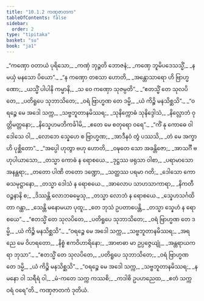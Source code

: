 ```yaml
---
title: "10.1.2 ကဏှဇာတက"
tableOfContents: false
sidebar:
  order: 2
type: "tipitaka"
basket: "su"
book: "ja1"
---
```



<DynamicBreadcrumb />

<Division number="11" book="ja1" e="ch" v="22" p="202">

<Paragraph number="1920" type="verses" book="ja1">
_“ကဏှော ဝတာယံ ပုရိသော,_  
_ကဏှံ ဘုဉ္ဇတိ ဘောဇနံ;_  
_ကဏှေ ဘူမိပဒေသသ္မိံ,_  
_န မယှံ မနသော ပိယော”._  

</Paragraph>

</Division>
<Division number="12" book="ja1" e="ch" v="22" p="202">

<Paragraph number="1921" type="verses" book="ja1">
_“န ကဏှော တစသာ ဟောတိ,_  
_အန္တောသာရော ဟိ ဗြာဟ္မဏော;_  
_ယသ္မိံ ပါပါနိ ကမ္မာနိ,_  
_သ ဝေ ကဏှော သုဇမ္ပတိ”._  

</Paragraph>

</Division>
<Division number="13" book="ja1" e="ch" v="22" p="202">

<Paragraph number="1922" type="verses" book="ja1">
_“ဧတသ္မိံ တေ သုလပိတေ,_  
_ပတိရူပေ သုဘာသိတေ;_  
_ဝရံ ဗြာဟ္မဏ တေ ဒမ္မိ,_  
_ယံ ကိဉ္စိ မနသိစ္ဆသိ”._  

</Paragraph>

</Division>
<Division number="14" book="ja1" e="ch" v="22" p="202">

<Paragraph number="1923" type="verses" book="ja1">
_“ဝရဉ္စေ မေ အဒေါ သက္က,_  
_သဗ္ဗဘူတာနမိဿရ;_  
_သုနိက္ကောဓံ သုနိဒ္ဒေါသံ,_  
_နိလ္လောဘံ ဝုတ္တိမတ္တနော;_  
_နိသ္နေဟမဘိကင်္ခါမိ,_  
_ဧတေ မေ စတုရော ဝရေ”._  

</Paragraph>

</Division>
<Division number="15" book="ja1" e="ch" v="22" p="202">

<Paragraph number="1924" type="verses" book="ja1">
_“ကိံ နု ကောဓေ ဝါ ဒေါသေ ဝါ,_  
_လောဘေ သ္နေဟေ စ ဗြာဟ္မဏ;_  
_အာဒီနဝံ တွံ ပဿသိ,_  
_တံ မေ အက္ခာဟိ ပုစ္ဆိတော”._  

</Paragraph>

</Division>
<Division number="16" book="ja1" e="ch" v="22" p="202">

<Paragraph number="1925" type="verses" book="ja1">
_“အပ္ပေါ ဟုတွာ ဗဟု ဟောတိ,_  
_ဝဍ္ဎတေ သော အခန္တိဇော;_  
_အာသင်္ဂီ ဗဟုပါယာသော,_  
_တသ္မာ ကောဓံ န ရောစယေ._  

</Paragraph>

</Division>
<Division number="17" book="ja1" e="ch" v="22" p="202">

<Paragraph number="1926" type="verses" book="ja1">
_ဒုဋ္ဌဿ ဖရုသာ ဝါစာ,_  
_ပရာမာသော အနန္တရာ;_  
_တတော ပါဏိ တတော ဒဏ္ဍော,_  
_သတ္ထဿ ပရမာ ဂတိ;_  
_ဒေါသော ကောဓသမုဋ္ဌာနော,_  
_တသ္မာ ဒေါသံ န ရောစယေ._  

</Paragraph>

</Division>
<Division number="18" book="ja1" e="ch" v="22" p="202">

<Paragraph number="1927" type="verses" book="ja1">
_အာလောပ သာဟသာကာရာ,_  
_နိကတီ ဝဉ္စနာနိ စ;_  
_ဒိဿန္တိ လောဘဓမ္မေသု,_  
_တသ္မာ လောဘံ န ရောစယေ._  

</Paragraph>

</Division>
<Division number="19" book="ja1" e="ch" v="22" p="202">

<Paragraph number="1928" type="verses" book="ja1">
_သ္နေဟသင်္ဂထိတာ ဂန္ထာ,_  
_သေန္တိ မနောမယာ ပုထူ;_  
_တေ ဘုသံ ဥပတာပေန္တိ,_  
_တသ္မာ သ္နေဟံ န ရောစယေ”._  

</Paragraph>

</Division>
<Division number="20" book="ja1" e="ch" v="22" p="202">

<Paragraph number="1929" type="verses" book="ja1">
_“ဧတသ္မိံ တေ သုလပိတေ,_  
_ပတိရူပေ သုဘာသိတေ;_  
_ဝရံ ဗြာဟ္မဏ တေ ဒမ္မိ,_  
_ယံ ကိဉ္စိ မနသိစ္ဆသိ”._  

</Paragraph>

</Division>
<Division number="21" book="ja1" e="ch" v="22" p="202">

<Paragraph number="1930" type="verses" book="ja1">
_“ဝရဉ္စေ မေ အဒေါ သက္က,_  
_သဗ္ဗဘူတာနမိဿရ;_  
_အရညေ မေ ဝိဟရတော,_  
_နိစ္စံ ဧကဝိဟာရိနော;_  
_အာဗာဓာ မာ ဥပ္ပဇ္ဇေယျုံ,_  
_အန္တရာယကရာ ဘုသာ”._  

</Paragraph>

</Division>
<Division number="22" book="ja1" e="ch" v="22" p="203">

<Paragraph number="1931" type="verses" book="ja1">
_“ဧတသ္မိံ တေ သုလပိတေ,_  
_ပတိရူပေ သုဘာသိတေ;_  
_ဝရံ ဗြာဟ္မဏ တေ ဒမ္မိ,_  
_ယံ ကိဉ္စိ မနသိစ္ဆသိ”._  

</Paragraph>

</Division>
<Division number="23" book="ja1" e="ch" v="22" p="203">

<Paragraph number="1932" type="verses" book="ja1">
_“ဝရဉ္စေ မေ အဒေါ သက္က,_  
_သဗ္ဗဘူတာနမိဿရ;_  
_န မနော ဝါ သရီရံ ဝါ,_  
_မံ-ကတေ သက္က ကဿစိ;_  
_ကဒါစိ ဥပဟညေထ,_  
_ဧတံ သက္က ဝရံ ဝရေ”တိ._  


</Paragraph>
</Division>

<Paragraph number="1933" type="center" book="ja1">
ကဏှဇာတကံ ဒုတိယံ.
</Paragraph>